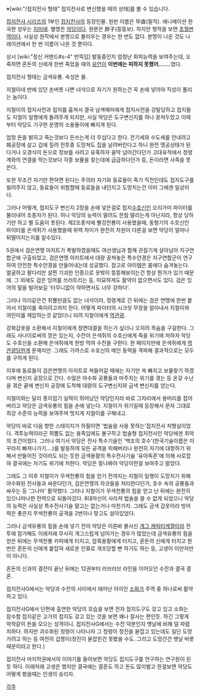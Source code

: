 ※[wiki:"/접지전사 형태" 접지전사로 변신했을 때의 상태]를 볼 수 있습니다.

[[접지전사 시리즈]]의 1부인 [[접지전사]]의 등장인물. 원판 이름은 毕直(필직). 애니메이션 한국판 성우는 [[지미애]]. 별명은 [[악당]]이다. 원문은 胖子(뚱뚱보). 하지만 행적을 보면 [[초월번역]]이다. 사실상 원작에서 본명으로 불리우는 경우는 한 번도 없다. 본명이 나온 것도 나레이션에서 한 번 이름이 나온 것 뿐이다.

상시 [wiki:"정신 커맨드#s-4" 번뜩임] 발동중인지 엄청난 회피능력을 보여주는데, 오죽하면 혼돈의 신에게 한번 죽었을 때의 [[유언]]이 '''이번에는 피하지 못했어…….'''였다. 

접지전사 형태는 금색유룡. 속성은 물.

지철이네 반에 있던 손버릇 나쁜 녀석으로 자기가 원하는건 꼭 손에 넣어야 직성이 풀리는 놈이다.

지철이의 접지사전과 접지를 훔쳐서 결국 남색매미에게 접지사전을 강탈당하고 접지들도 지철이 일행에게 돌려주게 되지만, 사실 악당은 도구변신지를 하나 꿍쳐두었고 이때부터 악당도 기구한 운명의 소용돌이에 빠지게 된다.

엄청 돈을 밝히고 죽는것보다 돈쓰는게 더 무섭다고 한다. 전기세와 수도세를 안내려고 폐공장에 살고 겁에 질려 전투중 도망쳐도 집을 날려버린다고 하니 완전 맹공상태가 된다거나 오경식이 돈으로 정보를 사려고 유혹하자 꼴딱 넘어간다던가 고대유적에서 정령계와의 연결을 막는것보다 각종 보물을 찾는데에 급급하다던가 등, 돈이라면 사족을 못쓴다.

또한 무조건 자기만 편하면 된다는 주의라 자기와 동료들이 죽기 직전인데도 접지도구를 빌려주지 않고, 동료들이 위험할때 동료들을 내던지고 도망치는건 이미 그에겐 일상이다.

그러나 어떻게, 접지도구 변신지 2장을 손에 넣은걸로 접지[[수호신]]인 오리가미 파이터를 불러내어 조종자가 된다. 허나 악당의 능력이 딸려도 한참 딸리는게 아닌지라, 항상 당하기만 하고 별 도움이 못된다. 제2조종석에 빨강천룡이 사용했을때, 동형기의 수호신인 파이터를 은색쥐가 사용했을때 위력 차이가 완전히 차원이 다른걸 보면 악당이 얼마나 뒤떨어지는지를 알수있다.

5권에서 검은연맹 아지트가 폭발하였을때도 여선생님과 함께 끈질기게 살아남아 지구연합군에 구출되었고, 검은연맹 아지트에서 대량 꿍쳐놓은 특수안경은 지구연합군이 연구하여 안전한 특수안경을 만들어내는데 성공했다. 참고로 아이템은 몸에다 숨겨놓는다. 얼굴하고 팔다리만 살찐 기괴한 인종으로 옷밖이 뚱뚱해보이는건 항상 뭔가가 있기 때문에. 그 외에도 검은 잉어를 쓰러트리는 등, 미묘하게도 활약이 없으면서도 있다. 검은 잉어의 말을 빌어보길 '터무니없이 약하면서도 너무 강하다'.

그러나 의리같은건 쥐뿔만큼도 없는 녀석이라, 정령계로 간 뒤에는 검은 연맹에 한번 붙어서 지철이를 죽이려고까지 한다. 어떻게 파이터의 시크릿 무장을 알아내서 지철이와 여린이를 제압하는것 같았더니 되려 지철이에게 [[역관광]].

강화갑옷을 소환해서 지철이에게 정면대결을 하는가 싶더니 오히려 목숨을 구걸한다. 그래도 사나이로써의 깡은 있는지, 수잔이 은색쥐의 수호신에게 죽을 위기에 처하자 악당도 수호신을 소환해 은색쥐에게 한방 먹여 수잔을 구한다. 한 페이지만에 은색쥐에게 [[역관광]]당한게 문제지만. 그래도 가까스로 수호신의 메인 동력을 격파해 결과적으로는 모두를 구하게 된다.

이후에 동료들이 검은연맹의 아지트로 쳐들어갈 때에는 자기만 쏙 빠지고 보물찾기 하겠다며 변신지 공장으로 간다. 수많은 야수화 공룡들과 마주치는 위기를 겪는 등 온갖 수난을 겪은 끝에 변신지 공장에 도착해 대량의 도구변신지와 금색 변신지를 얻는다.

지철이와는 달리 종이접기 실력이 뛰어났던 악당인지라 바로 그자리에서 용머리를 접어버리고 악당은 금색유룡의 힘을 손에 넣는다. 지철이가 위기일때 등장해서 문자 그대로 최강 수준의 능력을 보여주며 멋지게 지철이를 구해내고.

악당이 바로 다음 향한 스테이지가 하필이면 '법술을 사용 못하는'접지전사 처형실이었다. 격투능력이라곤 쥐뿔도 없는 용족임에도 불구하고 법술형 접지전사인 악당에겐 최악의 조건이었다. 그러나 여기서 악당은 전사 특수기술인 '백조의 호수'(한국기술이름은 미꾸라지 빠져나가기....)를 발동하여 모든 공격을 피해버리나 완전히 자기에 대항하기 위해서 만들어진 것이라도 되는 듯한 금색용황의 특수전사기술 '유아독존'에 의해 사로잡혀 결국에는 자기도 위기에 처한다. 악당은 잘나봐야 악당이란걸 보여주고 말았다.

그래도 그 이후 지철이가 무색천룡의 힘을 얻기 전까지는 지철이 일행이 도망치기 위해 야수화된 전사들과 싸운다던가, 검은연맹의 자코들을 처리한다던가, 호수 속의 공룡들과 싸우는 등 '그나마' 활약했다. 그러나 지철이가 무색천룡의 힘을 얻고 난 뒤에는 완전히 있으나마나한 전력으로 되돌아갔다. 8대마신이 사라져 법술을 쓸 수 없게 되었으니 악당의 능력은 사실상 특수전사기술 말고는 없는거나 마찬가지. 그래도 금색 갑옷이라 방어력은 좋은지 무색천룡의 공격을 2번이나 맞고도 살아있었다.

그러나 금색유룡의 힘을 손에 넣기 전의 악당은 이른바 불사신 [[개그 캐릭터]]계열이라 전투에 참가해도 이래저래 무사히 개그스럽게 넘어가는 경우가 많았는데 금색유룡의 힘을 얻은 뒤에는 무색천룡 카피에게 터지고, 암흑용황에게 터지고, 혼돈의 신에게 터지고 한번은 혼돈의 신에게 붙잡혀 새로운 인류로 개조당할 뻔 하기도 하는 등, 고생이 이만저만이 아니다.

혼돈의 신과의 결전이 끝난 뒤에는 12권부터 러브러브 라인을 이어오던 수잔과 결국 결혼.

접지전사G에서는 악당과 수잔의 사이에서 태어난 아이인 [[소화]]가 주역 중 하나로써 활약하고 있다.

접지전사G에서 단편에 출연한 악당의 모습을 보면 전차 접지도구도 갖고 있고 소화는 잠수함 접지같은 고가의 접지도 갖고 있는 것을 보면 꽤나 잘사는 편인듯. 하긴 그렇게 악착같이 돈을 모으는 성격이니. 접지전사G에서는 수잔 덕분인지 옛날에 비해 덜 파렴치하다. 하지만 괴수화된 정령이 나타나자 그 정령이 정진을 붇잡고 있는데도 일단 도망가려고 하는 등 여전히 겁쟁이(정진이 붇잡힌건 못봤을 수도. 그리고 도망간건 옛날 버릇때문이라고 한다.)

접지전사 마지막권에서의 이야기를 들어보면 악당도 접지도구를 연구하는 연구원이 된 듯 하다. 이래저래 고생은 했지만 결국에는 결혼도 하고 돈도 많이벌고 한걸보면 악당도 어떻게 봤을때는 인생의 승리자.

[[각주]]
